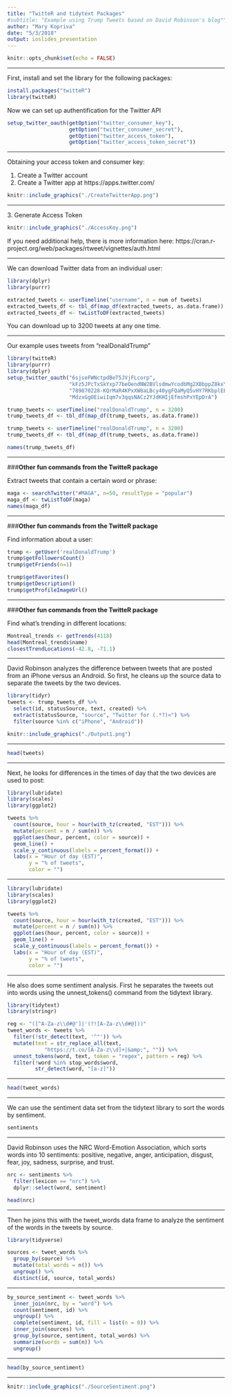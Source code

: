 ```yaml
---
title: "TwitteR and tidytext Packages"
#subtitle: "Example using Trump Tweets based on David Robinson's blog""
author: "Mary Kopriva"
date: "5/3/2018"
output: ioslides_presentation
---
```


```r
knitr::opts_chunk$set(echo = FALSE)
```

---

First, install and set the library for the following packages:

```r
install.packages("twitteR")
library(twitteR)
```


Now we can set up authentification for the Twitter API
```r
setup_twitter_oauth(getOption("twitter_consumer_key"),
                    getOption("twitter_consumer_secret"),
                    getOption("twitter_access_token"),
                    getOption("twitter_access_token_secret"))
```

---

Obtaining your access token and consumer key:

1. Create a Twitter account
2. Create a Twitter app at https://apps.twitter.com/

```r
knitr::include_graphics("./CreateTwitterApp.png")
```

---

3\. Generate Access Token

```r
knitr::include_graphics("./AccessKey.png")
```

If you need additional help, there is more information here: https://cran.r-project.org/web/packages/rtweet/vignettes/auth.html

___

We can download Twitter data from an individual user:

```r
library(dplyr)
library(purrr)

extracted_tweets <- userTimeline("username", n = num of tweets)
extracted_tweets_df <- tbl_df(map_df(extracted_tweets, as.data.frame))
extracted_tweets_df <- twListToDF(extracted_tweets)
```

You can download up to 3200 tweets at any one time.

---

Our example uses tweets from "realDonaldTrump"

```r
library(twitteR)
library(purrr)
library(dplyr)
setup_twitter_oauth("6sjseFWNctpdBeT5JVjFLcorp",
                    "kFz5JPcTxSkYxp77beOendNW2BVlsdmwYcodbMg2XBbppZ8kxY",
                    "789870228-KQrMaR4KPxXW8aLBcy40ygFQaMyQ5vHY7RKbplEE",
                    "MdzxGgOEiwiIqm7v3qqsNACz2YJdKHIjEfmshPxYEpDrA")

trump_tweets <- userTimeline("realDonaldTrump", n = 3200)
trump_tweets_df <- tbl_df(map_df(trump_tweets, as.data.frame))
```

```r
trump_tweets <- userTimeline("realDonaldTrump", n = 3200)
trump_tweets_df <- tbl_df(map_df(trump_tweets, as.data.frame))
```

```r
names(trump_tweets_df)
```

___

###**Other fun commands from the TwitteR package**

Extract tweets that contain a certain word or phrase:

```r
maga <- searchTwitter("#MAGA", n=50, resultType = "popular")
maga_df <- twListToDF(maga)
names(maga_df)
```

---

###**Other fun commands from the TwitteR package**

Find information about a user:

```r
trump <- getUser('realDonaldTrump')
trump$getFollowersCount()
trump$getFriends(n=1)
```

```r
trump$getFavorites()
trump$getDescription()
trump$getProfileImageUrl()
```

___

###**Other fun commands from the TwitteR package**

Find what's trending in different locations:

```r
Montreal_trends <- getTrends(4118)
head(Montreal_trends$name)
closestTrendLocations(-42.8, -71.1)
```

___

David Robinson analyzes the difference between tweets that are posted from an iPhone versus an Android. So first, he cleans up the source data to separate the tweets by the two devices.

```r
library(tidyr)
tweets <- trump_tweets_df %>%
  select(id, statusSource, text, created) %>%
  extract(statusSource, "source", "Twitter for (.*?)<") %>%
  filter(source %in% c("iPhone", "Android"))
```


```r
knitr::include_graphics("./Output1.png")
```


---

```r
head(tweets)
```


---

Next, he looks for differences in the times of day that the two devices are used to post:

```r
library(lubridate)
library(scales)
library(ggplot2)

tweets %>%
  count(source, hour = hour(with_tz(created, "EST"))) %>%
  mutate(percent = n / sum(n)) %>%
  ggplot(aes(hour, percent, color = source)) +
  geom_line() +
  scale_y_continuous(labels = percent_format()) +
  labs(x = "Hour of day (EST)",
       y = "% of tweets",
       color = "")
```


___



```r
library(lubridate)
library(scales)
library(ggplot2)

tweets %>%
  count(source, hour = hour(with_tz(created, "EST"))) %>%
  mutate(percent = n / sum(n)) %>%
  ggplot(aes(hour, percent, color = source)) +
  geom_line() +
  scale_y_continuous(labels = percent_format()) +
  labs(x = "Hour of day (EST)",
       y = "% of tweets",
       color = "")
```

___

He also does some sentiment analysis. First he separates the tweets out into words using the unnest_tokens() command from the tidytext library.

```r
library(tidytext)
library(stringr)

reg <- "([^A-Za-z\\d#@']|'(?![A-Za-z\\d#@]))"
tweet_words <- tweets %>%
  filter(!str_detect(text, '^"')) %>%
  mutate(text = str_replace_all(text,
            "https://t.co/[A-Za-z\\d]+|&amp;", "")) %>%
  unnest_tokens(word, text, token = "regex", pattern = reg) %>%
  filter(!word %in% stop_words$word,
         str_detect(word, "[a-z]"))
```

---

```r
head(tweet_words)
```


---

We can use the sentiment data set from the tidytext library to sort the words by sentiment. 

```r
sentiments
```


___

David Robinson uses the NRC Word-Emotion Association, which sorts words into 10 sentiments: positive, negative, anger, anticipation, disgust, fear, joy, sadness, surprise, and trust.

```r
nrc <- sentiments %>%
  filter(lexicon == "nrc") %>%
  dplyr::select(word, sentiment)

head(nrc)
```

___

Then he joins this with the tweet_words data frame to analyze the sentiment of the words in the tweets by source.

```r
library(tidyverse)

sources <- tweet_words %>%
  group_by(source) %>%
  mutate(total_words = n()) %>%
  ungroup() %>%
  distinct(id, source, total_words)
```

---

```r
by_source_sentiment <- tweet_words %>%
  inner_join(nrc, by = "word") %>%
  count(sentiment, id) %>%
  ungroup() %>%
  complete(sentiment, id, fill = list(n = 0)) %>%
  inner_join(sources) %>%
  group_by(source, sentiment, total_words) %>%
  summarize(words = sum(n)) %>%
  ungroup()
```


___

```r
head(by_source_sentiment)
```


---

```r
knitr::include_graphics("./SourceSentiment.png")
```


<!-- If you don't have access through the Twitter API, you can download the data that David Robinson uses directly: -->

<!-- ```{r, eval=FALSE, echo=TRUE} -->
<!--  load(url("http://varianceexplained.org/files/trump_tweets_df.rda")) -->
<!-- ``` -->


